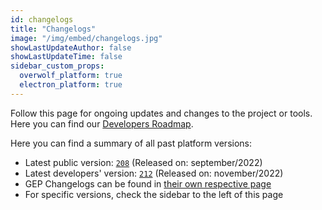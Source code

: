 ```yaml
---
id: changelogs
title: "Changelogs"
image: "/img/embed/changelogs.jpg"
showLastUpdateAuthor: false
showLastUpdateTime: false
sidebar_custom_props:
  overwolf_platform: true
  electron_platform: true
---
```


Follow this page for ongoing updates and changes to the project or tools.
Here you can find our [Developers Roadmap](https://trello.com/b/1V10E4IB/overwolf-roadmap).

Here you can find a summary of all past platform versions:
* Latest public version: [`208`](changelogs/overwolf-platform/2022/september/208) (Released on: september/2022)
* Latest developers' version: [`212`](changelogs/overwolf-platform/2022/november/212) (Released on: november/2022)
* GEP Changelogs can be found in [their own respective page](changelogs/gep-changelogs)
* For specific versions, check the sidebar to the left of this page
